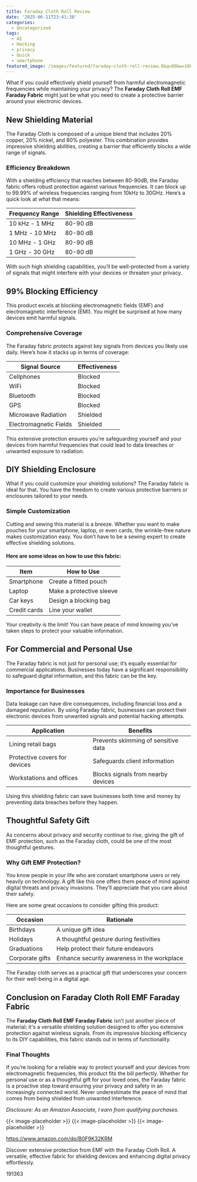 ```yaml
---
title: Faraday Cloth Roll Review
date: '2025-06-11T23:41:38'
categories:
  - Uncategorized
tags:
  - AI
  - Hacking
  - privacy
  - Quick
  - smartphone
featured_image: /images/featured/faraday-cloth-roll-review.0&q=80&w=1080
---
```


<p>What if you could effectively shield yourself from harmful electromagnetic frequencies while maintaining your privacy? The <strong>Faraday Cloth Roll EMF Faraday Fabric</strong> might just be what you need to create a protective barrier around your electronic devices.</p> <p><a rel="nofollow" target="_blank" title="Faraday Cloth Roll EMF Faraday Fabric EMF Blocking Material RF Blocking Shielding Fabric from Signals Bluetooth GPS Signal Blocker WiFi Jammer,silver-2x1.1m" href="https://www.amazon.com/dp/B0F9K32KRM?tag=8118903-20" style='text-decoration: none; box-shadow: none;'></a></p> <p><a rel="nofollow" target="_blank" title="See the Faraday Cloth Roll EMF Faraday Fabric EMF Blocking Material RF Blocking Shielding Fabric from Signals Bluetooth GPS Signal Blocker WiFi Jammer,silver-2x1.1m in detail." href="https://www.amazon.com/dp/B0F9K32KRM?tag=8118903-20" style='text-decoration: none; box-shadow: none;'></a></p> <h2>New Shielding Material</h2> <p>The Faraday Cloth is composed of a unique blend that includes 20% copper, 20% nickel, and 80% polyester. This combination provides impressive shielding abilities, creating a barrier that efficiently blocks a wide range of signals.</p> <h3>Efficiency Breakdown</h3> <p>With a shielding efficiency that reaches between 80-90dB, the Faraday fabric offers robust protection against various frequencies. It can block up to 99.99% of wireless frequencies ranging from 10kHz to 30GHz. Here’s a quick look at what that means:</p> <table> <thead> <tr> <th>Frequency Range</th> <th>Shielding Effectiveness</th> </tr> </thead> <tbody> <tr> <td>10 kHz - 1 MHz</td> <td>80-90 dB</td> </tr> <tr> <td>1 MHz - 10 MHz</td> <td>80-90 dB</td> </tr> <tr> <td>10 MHz - 1 GHz</td> <td>80-90 dB</td> </tr> <tr> <td>1 GHz - 30 GHz</td> <td>80-90 dB</td> </tr> </tbody> </table> <p>With such high shielding capabilities, you’ll be well-protected from a variety of signals that might interfere with your devices or threaten your privacy.</p> <h2>99% Blocking Efficiency</h2> <p>This product excels at blocking electromagnetic fields (EMF) and electromagnetic interference (EMI). You might be surprised at how many devices emit harmful signals.</p> <h3>Comprehensive Coverage</h3> <p>The Faraday fabric protects against key signals from devices you likely use daily. Here’s how it stacks up in terms of coverage:</p> <table> <thead> <tr> <th>Signal Source</th> <th>Effectiveness</th> </tr> </thead> <tbody> <tr> <td>Cellphones</td> <td>Blocked</td> </tr> <tr> <td>WiFi</td> <td>Blocked</td> </tr> <tr> <td>Bluetooth</td> <td>Blocked</td> </tr> <tr> <td>GPS</td> <td>Blocked</td> </tr> <tr> <td>Microwave Radiation</td> <td>Shielded</td> </tr> <tr> <td>Electromagnetic Fields</td> <td>Shielded</td> </tr> </tbody> </table> <p>This extensive protection ensures you’re safeguarding yourself and your devices from harmful frequencies that could lead to data breaches or unwanted exposure to radiation.</p> <p><a rel="nofollow" target="_blank" title="Faraday Cloth Roll EMF Faraday Fabric EMF Blocking Material RF Blocking Shielding Fabric from Signals Bluetooth GPS Signal Blocker WiFi Jammer,silver-2x1.1m" href="https://www.amazon.com/dp/B0F9K32KRM?tag=8118903-20" style='text-decoration: none; box-shadow: none;'></a></p> <p><a rel="nofollow" target="_blank" title="Discover more about the Faraday Cloth Roll EMF Faraday Fabric EMF Blocking Material RF Blocking Shielding Fabric from Signals Bluetooth GPS Signal Blocker WiFi Jammer,silver-2x1.1m." href="https://www.amazon.com/dp/B0F9K32KRM?tag=8118903-20" style='text-decoration: none; box-shadow: none;'></a></p> </p><p></p><p></p><p></p><p></p><p></p><p><h2>DIY Shielding Enclosure</h2> <p>What if you could customize your shielding solutions? The Faraday fabric is ideal for that. You have the freedom to create various protective barriers or enclosures tailored to your needs.</p> <h3>Simple Customization</h3> <p>Cutting and sewing this material is a breeze. Whether you want to make pouches for your smartphone, laptop, or even cards, the wrinkle-free nature makes customization easy. You don’t have to be a sewing expert to create effective shielding solutions.</p> <h4>Here are some ideas on how to use this fabric:</h4> <table> <thead> <tr> <th>Item</th> <th>How to Use</th> </tr> </thead> <tbody> <tr> <td>Smartphone</td> <td>Create a fitted pouch</td> </tr> <tr> <td>Laptop</td> <td>Make a protective sleeve</td> </tr> <tr> <td>Car keys</td> <td>Design a blocking bag</td> </tr> <tr> <td>Credit cards</td> <td>Line your wallet</td> </tr> </tbody> </table> <p>Your creativity is the limit! You can have peace of mind knowing you’ve taken steps to protect your valuable information.</p> <h2>For Commercial and Personal Use</h2> <p>The Faraday fabric is not just for personal use; it’s equally essential for commercial applications. Businesses today have a significant responsibility to safeguard digital information, and this fabric can be the key.</p> <h3>Importance for Businesses</h3> <p>Data leakage can have dire consequences, including financial loss and a damaged reputation. By using Faraday fabric, businesses can protect their electronic devices from unwanted signals and potential hacking attempts.</p> <table> <thead> <tr> <th>Application</th> <th>Benefits</th> </tr> </thead> <tbody> <tr> <td>Lining retail bags</td> <td>Prevents skimming of sensitive data</td> </tr> <tr> <td>Protective covers for devices</td> <td>Safeguards client information</td> </tr> <tr> <td>Workstations and offices</td> <td>Blocks signals from nearby devices</td> </tr> </tbody> </table> <p>Using this shielding fabric can save businesses both time and money by preventing data breaches before they happen.</p> <p><a rel="nofollow" target="_blank" title="Faraday Cloth Roll EMF Faraday Fabric EMF Blocking Material RF Blocking Shielding Fabric from Signals Bluetooth GPS Signal Blocker WiFi Jammer,silver-2x1.1m" href="https://www.amazon.com/dp/B0F9K32KRM?tag=8118903-20" style='text-decoration: none; box-shadow: none;'></a></p> <h2>Thoughtful Safety Gift</h2> <p>As concerns about privacy and security continue to rise, giving the gift of EMF protection, such as the Faraday cloth, could be one of the most thoughtful gestures.</p> <h3>Why Gift EMF Protection?</h3> <p>You know people in your life who are constant smartphone users or rely heavily on technology. A gift like this one offers them peace of mind against digital threats and privacy invasions. They’ll appreciate that you care about their safety.</p> <p>Here are some great occasions to consider gifting this product:</p> <table> <thead> <tr> <th>Occasion</th> <th>Rationale</th> </tr> </thead> <tbody> <tr> <td>Birthdays</td> <td>A unique gift idea</td> </tr> <tr> <td>Holidays</td> <td>A thoughtful gesture during festivities</td> </tr> <tr> <td>Graduations</td> <td>Help protect their future endeavors</td> </tr> <tr> <td>Corporate gifts</td> <td>Enhance security awareness in the workplace</td> </tr> </tbody> </table> <p>The Faraday cloth serves as a practical gift that underscores your concern for their well-being in a digital age.</p> <h2>Conclusion on Faraday Cloth Roll EMF Faraday Fabric</h2> <p>The <strong>Faraday Cloth Roll EMF Faraday Fabric</strong> isn’t just another piece of material; it's a versatile shielding solution designed to offer you extensive protection against wireless signals. From its impressive blocking efficiency to its DIY capabilities, this fabric stands out in terms of functionality.</p> <h3>Final Thoughts</h3> <p>If you’re looking for a reliable way to protect yourself and your devices from electromagnetic frequencies, this product fits the bill perfectly. Whether for personal use or as a thoughtful gift for your loved ones, the Faraday fabric is a proactive step toward ensuring your privacy and safety in an increasingly connected world. Never underestimate the peace of mind that comes from being shielded from unwanted interference.</p> <p><a rel="nofollow" target="_blank" title="Find your new Faraday Cloth Roll EMF Faraday Fabric EMF Blocking Material RF Blocking Shielding Fabric from Signals Bluetooth GPS Signal Blocker WiFi Jammer,silver-2x1.1m on this page." href="https://www.amazon.com/dp/B0F9K32KRM?tag=8118903-20" style='text-decoration: none; box-shadow: none;'></a></p> <p><i>Disclosure: As an Amazon Associate, I earn from qualifying purchases.</i></p>
{{< image-placeholder >}}
{{< image-placeholder >}}
{{< image-placeholder >}}




https://www.amazon.com/dp/B0F9K32KRM

Discover extensive protection from EMF with the Faraday Cloth Roll. A versatile, effective fabric for shielding devices and enhancing digital privacy effortlessly.

191363
